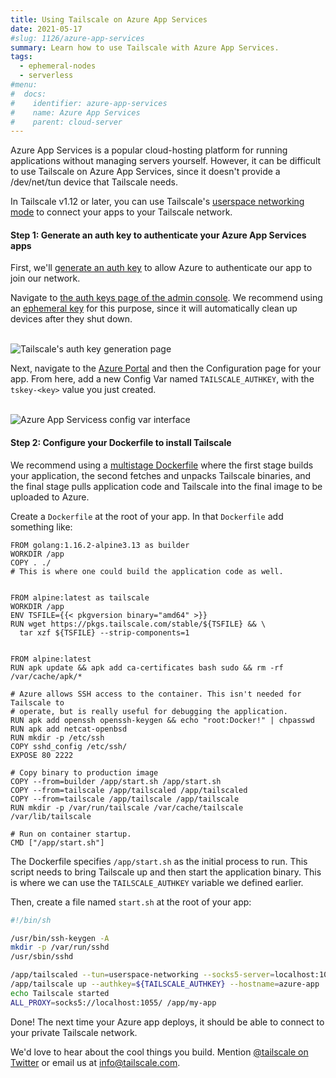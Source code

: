 ```yaml
---
title: Using Tailscale on Azure App Services
date: 2021-05-17
#slug: 1126/azure-app-services
summary: Learn how to use Tailscale with Azure App Services.
tags:
  - ephemeral-nodes
  - serverless
#menu:
#  docs:
#    identifier: azure-app-services
#    name: Azure App Services
#    parent: cloud-server
---
```


Azure App Services is a popular cloud-hosting platform for running applications without managing servers yourself. However, it can be difficult to use Tailscale on Azure App Services, since it doesn't provide a /dev/net/tun device that Tailscale needs.

In Tailscale v1.12 or later, you can use Tailscale's [userspace networking mode](/kb/1112/userspace-networking) to connect your apps to your Tailscale network.

#### Step 1: Generate an auth key to authenticate your Azure App Services apps

First, we'll [generate an auth key](/kb/1085/auth-keys) to allow Azure to authenticate our app to join our network.

Navigate to [the auth keys page of the admin console](https://login.tailscale.com/admin/settings/authkeys). We recommend using an [ephemeral key](/kb/1111/ephemeral-nodes) for this purpose, since it will automatically clean up devices after they shut down.

<br />
<Image
  src="/images/solutions/serverless-azure/ephemeral-keys.png"
  alt="Tailscale's auth key generation page"
  className="bordered"
  width={800}
  height={1156}
/>

Next, navigate to the [Azure Portal](https://portal.azure.com/) and then the Configuration page for your app. From here, add a new Config Var named `TAILSCALE_AUTHKEY`, with the `tskey-<key>` value you just created.

<br />
<Image
  src="/images/solutions/serverless-azure/azure-config-vars.png"
  alt="Azure App Servicess config var interface"
  width={1848}
  height={728}
/>

#### Step 2: Configure your Dockerfile to install Tailscale

We recommend using a [multistage Dockerfile](https://docs.docker.com/develop/develop-images/multistage-build/#use-multi-stage-builds) where the first stage builds your application, the second fetches and unpacks Tailscale binaries, and the final stage pulls application code and Tailscale into the final image to be uploaded to Azure.

Create a `Dockerfile` at the root of your app. In that `Dockerfile` add something like:

```docker
FROM golang:1.16.2-alpine3.13 as builder
WORKDIR /app
COPY . ./
# This is where one could build the application code as well.


FROM alpine:latest as tailscale
WORKDIR /app
ENV TSFILE={{< pkgversion binary="amd64" >}}
RUN wget https://pkgs.tailscale.com/stable/${TSFILE} && \
  tar xzf ${TSFILE} --strip-components=1


FROM alpine:latest
RUN apk update && apk add ca-certificates bash sudo && rm -rf /var/cache/apk/*

# Azure allows SSH access to the container. This isn't needed for Tailscale to
# operate, but is really useful for debugging the application.
RUN apk add openssh openssh-keygen && echo "root:Docker!" | chpasswd
RUN apk add netcat-openbsd
RUN mkdir -p /etc/ssh
COPY sshd_config /etc/ssh/
EXPOSE 80 2222

# Copy binary to production image
COPY --from=builder /app/start.sh /app/start.sh
COPY --from=tailscale /app/tailscaled /app/tailscaled
COPY --from=tailscale /app/tailscale /app/tailscale
RUN mkdir -p /var/run/tailscale /var/cache/tailscale /var/lib/tailscale

# Run on container startup.
CMD ["/app/start.sh"]
```

The Dockerfile specifies `/app/start.sh` as the initial process to run. This script needs to bring Tailscale up and then start the application binary. This is where we can use the `TAILSCALE_AUTHKEY` variable we defined earlier.

Then, create a file named `start.sh` at the root of your app:

```sh
#!/bin/sh

/usr/bin/ssh-keygen -A
mkdir -p /var/run/sshd
/usr/sbin/sshd

/app/tailscaled --tun=userspace-networking --socks5-server=localhost:1055 &
/app/tailscale up --authkey=${TAILSCALE_AUTHKEY} --hostname=azure-app
echo Tailscale started
ALL_PROXY=socks5://localhost:1055/ /app/my-app
```

Done! The next time your Azure app deploys, it should be able to connect to your private Tailscale network.

We'd love to hear about the cool things you build. Mention
[@tailscale on Twitter](https://twitter.com/tailscale) or email us at info@tailscale.com.
